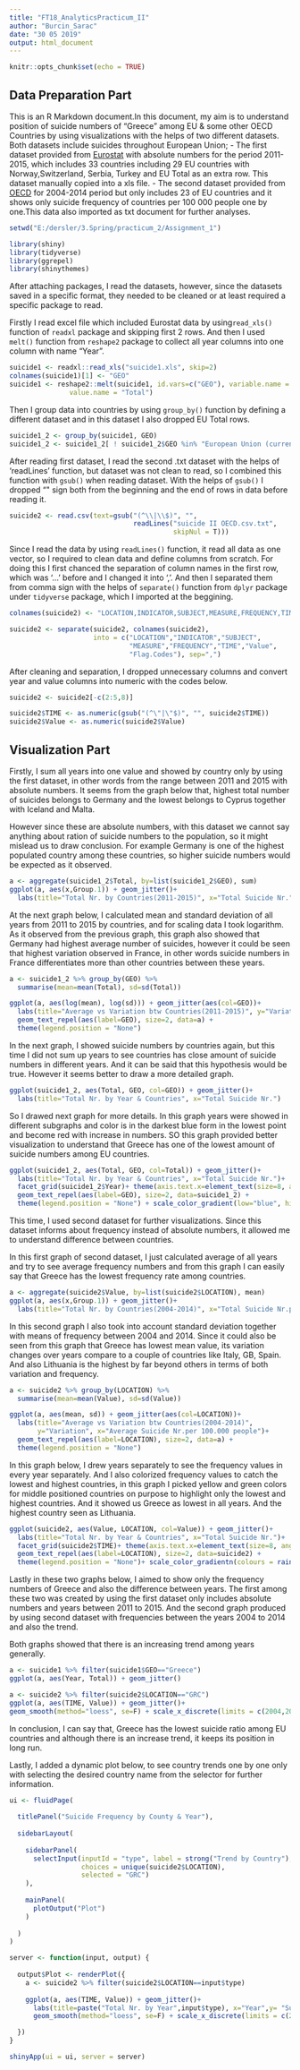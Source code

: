 ---
title: "FT18_AnalyticsPracticum_II"
author: "Burcin_Sarac"
date: "30 05 2019"
output: html_document
---

```{r setup, include=FALSE}
knitr::opts_chunk$set(echo = TRUE)
```

## Data Preparation Part

This is an R Markdown document.In this document, my aim is to understand position of suicide numbers of "Greece" among EU & some other OECD Countries by using visualizations with the helps of two different datasets. Both datasets include suicides throughout European Union;
- The first dataset provided from  [Eurostat](http://appsso.eurostat.ec.europa.eu/nui/submitViewTableAction.do) with absolute numbers for the period 2011-2015, which includes 33 countries including 29 EU countries with Norway,Switzerland, Serbia, Turkey and EU Total as an extra row. This dataset manually copied into a xls file. 
- The second dataset provided from [OECD](https://data.oecd.org/healthstat/suicide-rates.htm) for 2004-2014 period but only includes 23 of EU countries and it shows only suicide frequency of countries per 100 000 people one by one.This data also imported as txt document for further analyses.
```{r, echo=FALSE, message=FALSE}
setwd("E:/dersler/3.Spring/practicum_2/Assignment_1")
```

```{r, message=FALSE, warning=FALSE}
library(shiny)
library(tidyverse)
library(ggrepel)
library(shinythemes)
```

After attaching packages, I read the datasets, however, since the datasets saved in a specific format, they needed to be cleaned or at least required a specific package to read.

Firstly I read excel file which included Eurostat data by using````read_xls()```` function of ````readxl```` package and skipping first 2 rows. And then I used ````melt()```` function from ````reshape2```` package to collect all year columns into one column with name "Year".

```{r message=FALSE, warning=FALSE}
suicide1 <- readxl::read_xls("suicide1.xls", skip=2)
colnames(suicide1)[1] <- "GEO"
suicide1 <- reshape2::melt(suicide1, id.vars=c("GEO"), variable.name = "Year", 
               value.name = "Total")
```


Then I group data into countries by using ````group_by()```` function by defining a different dataset and in this dataset I also dropped EU Total rows. 

```{r message=FALSE, warning=FALSE}
suicide1_2 <- group_by(suicide1, GEO)
suicide1_2 <- suicide1_2[ ! suicide1_2$GEO %in% "European Union (current composition)", ]
```

After reading first dataset, I read the second .txt dataset with the helps of 'readLines' function, but dataset was not clean to read, so I combined this function with ````gsub()```` when reading dataset. With the helps of ````gsub()```` I dropped "\" sign both from the beginning and the end of rows in data before reading it. 

```{r message=FALSE, warning=FALSE}
suicide2 <- read.csv(text=gsub("(^\\|\\$)", "", 
                               readLines("suicide II OECD.csv.txt", 
                                         skipNul = T)))
```

Since I read the data by using ````readLines()```` function, it read all data as one vector, so I required to clean data and define columns from scratch. For doing this I first chanced the separation of column names in the first row, which was '...' before and I changed it into ','. And then I separated them from comma sign with the helps of ````separate()```` function from ````dplyr```` package under ````tidyverse```` package, which I imported at the beggining. 

```{r message=FALSE, warning=FALSE}
colnames(suicide2) <- "LOCATION,INDICATOR,SUBJECT,MEASURE,FREQUENCY,TIME,Value,Flag.Codes"

suicide2 <- separate(suicide2, colnames(suicide2), 
                     into = c("LOCATION","INDICATOR","SUBJECT",
                              "MEASURE","FREQUENCY","TIME","Value",
                              "Flag.Codes"), sep=",")
```

After cleaning and separation, I dropped unnecessary columns and convert year and value columns into numeric with the codes below. 

```{r message=FALSE, warning=FALSE}
suicide2 <- suicide2[-c(2:5,8)]

suicide2$TIME <- as.numeric(gsub("(^\"|\"$)", "", suicide2$TIME))
suicide2$Value <- as.numeric(suicide2$Value)

```

## Visualization Part

Firstly, I sum all years into one value and showed by country only by using the first dataset, in other words from the range between 2011 and 2015 with absolute numbers. It seems from the graph below that, highest total number of suicides belongs to Germany and the lowest belongs to Cyprus together with Iceland and Malta. 

However since these are absolute numbers, with this dataset we cannot say anything about ration of suicide numbers to the population, so it might mislead us to draw conclusion. For example Germany is one of the highest populated country among these countries, so higher suicide numbers would be expected as it observed. 

```{r, echo=FALSE}
a <- aggregate(suicide1_2$Total, by=list(suicide1_2$GEO), sum)
ggplot(a, aes(x,Group.1)) + geom_jitter()+
  labs(title="Total Nr. by Countries(2011-2015)", x="Total Suicide Nr.")
```

At the next graph below, I calculated mean and standard deviation of all years from 2011 to 2015 by countries, and for scaling data I took logarithm. As it observed from the previous graph, this graph also showed that Germany had highest average number of suicides, however it could be seen that highest variation observed in France, in other words suicide numbers in France differentiates more than other countries between these years. 


```{r , echo=FALSE}
a <- suicide1_2 %>% group_by(GEO) %>%
  summarise(mean=mean(Total), sd=sd(Total))

ggplot(a, aes(log(mean), log(sd))) + geom_jitter(aes(col=GEO))+
  labs(title="Average vs Variation btw Countries(2011-2015)", y="Variation btw 2011-2015", x="Log of Average Suicide Nr.")+
  geom_text_repel(aes(label=GEO), size=2, data=a) + 
  theme(legend.position = "None") 
```

In the next graph, I showed suicide numbers by countries again, but this time I did not sum up years to see countries has close amount of suicide numbers in different years. And it can be said that this hypothesis would be true. However it seems better to draw a more detailed graph.


```{r , echo=FALSE}
ggplot(suicide1_2, aes(Total, GEO, col=GEO)) + geom_jitter()+
  labs(title="Total Nr. by Year & Countries", x="Total Suicide Nr.")
```

So I drawed next graph for more details. In this graph years were showed in different subgraphs and color is in the darkest blue form in the lowest point and become red with increase in numbers. SO this graph provided better visualization to understand that Greece has one of the lowest amount of suicide numbers among EU countries. 


```{r , echo=FALSE}
ggplot(suicide1_2, aes(Total, GEO, col=Total)) + geom_jitter()+
  labs(title="Total Nr. by Year & Countries", x="Total Suicide Nr.")+
  facet_grid(suicide1_2$Year)+ theme(axis.text.x=element_text(size=8, angle = 90))+
  geom_text_repel(aes(label=GEO), size=2, data=suicide1_2) + 
  theme(legend.position = "None") + scale_color_gradient(low="blue", high="red")
```

This time, I used second dataset for further visualizations. Since this dataset informs about frequency instead of absolute numbers, it  allowed me to understand difference between countries. 

In this first graph of second dataset, I just calculated average of all years and try to see average frequency numbers and from this graph I can easily say that Greece has the lowest frequency rate among countries. 


```{r , echo=FALSE}
a <- aggregate(suicide2$Value, by=list(suicide2$LOCATION), mean)
ggplot(a, aes(x,Group.1)) + geom_jitter()+
  labs(title="Total Nr. by Countries(2004-2014)", x="Total Suicide Nr.per 100.000 people")
```

In this second graph I also took into account standard deviation together with means of frequency between 2004 and 2014. Since it could also be seen from this graph that Greece has lowest mean value, its variation changes over years compare to a couple of countries like Italy, GB, Spain. And also Lithuania is the highest by far beyond others in terms of both variation and frequency.

```{r , echo=FALSE}
a <- suicide2 %>% group_by(LOCATION) %>%
  summarise(mean=mean(Value), sd=sd(Value))

ggplot(a, aes(mean, sd)) + geom_jitter(aes(col=LOCATION))+
  labs(title="Average vs Variation btw Countries(2004-2014)", 
       y="Variation", x="Average Suicide Nr.per 100.000 people")+
  geom_text_repel(aes(label=LOCATION), size=2, data=a) + 
  theme(legend.position = "None") 
```

In this graph below, I drew years separately to see the frequency values in every year separately. And I also colorized frequency values to catch the lowest and highest countries, in this graph I picked yellow and green colors for middle positioned countries on purpose to highlight only the lowest and highest countries. And it showed us Greece as lowest in all years. And the highest country seen as Lithuania. 

```{r , echo=FALSE}
ggplot(suicide2, aes(Value, LOCATION, col=Value)) + geom_jitter()+
  labs(title="Total Nr. by Year & Countries", x="Total Suicide Nr.")+
  facet_grid(suicide2$TIME)+ theme(axis.text.x=element_text(size=8, angle = 90))+
  geom_text_repel(aes(label=LOCATION), size=2, data=suicide2) + 
  theme(legend.position = "None")+ scale_color_gradientn(colours = rainbow(5))

```


Lastly in these two graphs below, I aimed to show only the frequency numbers of Greece and also the difference between years. The first among these two was created by using the first dataset only includes absolute numbers and years between 2011 to 2015. 
And the second graph produced by using second dataset with frequencies between the years 2004 to 2014 and also the trend.

Both graphs showed that there is an increasing trend among years generally. 


```{r , echo=FALSE}
a <- suicide1 %>% filter(suicide1$GEO=="Greece")
ggplot(a, aes(Year, Total)) + geom_jitter()
```

```{r , echo=FALSE}
a <- suicide2 %>% filter(suicide2$LOCATION=="GRC")
ggplot(a, aes(TIME, Value)) + geom_jitter()+ 
geom_smooth(method="loess", se=F) + scale_x_discrete(limits = c(2004,2006,2008,2010,2012,2014))
```


In conclusion, I can say that, Greece has the lowest suicide ratio among EU countries and although there is an increase trend, it keeps its position in long run. 


Lastly, I added a dynamic plot below, to see country trends one by one only with selecting the desired country name from the selector for further information. 


```{r pressure, echo=FALSE}
ui <- fluidPage(    
  
  titlePanel("Suicide Frequency by County & Year"),
  
  sidebarLayout(      
    
    sidebarPanel(
      selectInput(inputId = "type", label = strong("Trend by Country"),
                  choices = unique(suicide2$LOCATION),
                  selected = "GRC")
    ),
    
    mainPanel(
      plotOutput("Plot")  
    )
    
  )
)

server <- function(input, output) {
  
  output$Plot <- renderPlot({
    a <- suicide2 %>% filter(suicide2$LOCATION==input$type)
    
    ggplot(a, aes(TIME, Value)) + geom_jitter()+ 
      labs(title=paste("Total Nr. by Year",input$type), x="Year",y= "Suicide frequency per 100.000 people")+
      geom_smooth(method="loess", se=F) + scale_x_discrete(limits = c(2004,2006,2008,2010,2012,2014))

  })
}

shinyApp(ui = ui, server = server)
```





